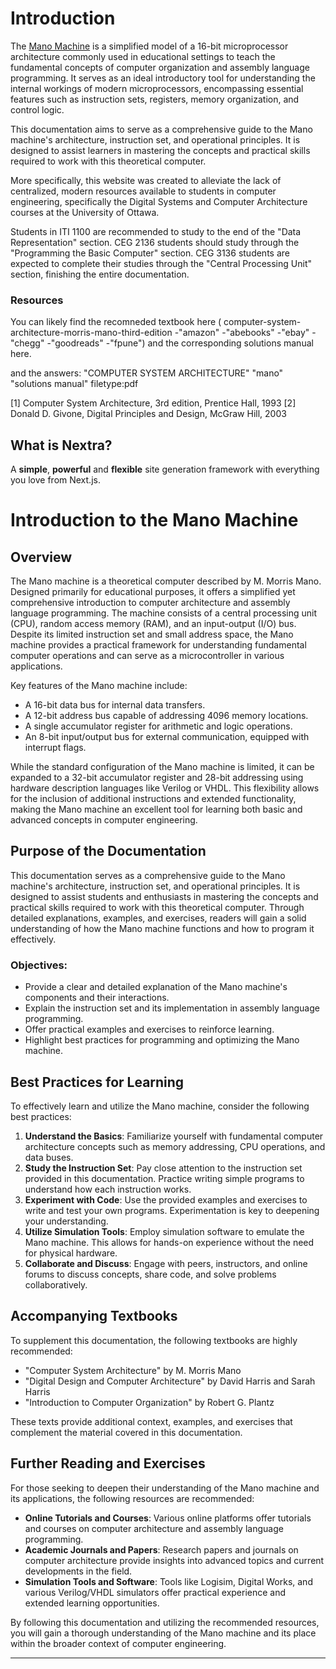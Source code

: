 # Introduction

The [Mano Machine](https://en.wikipedia.org/wiki/Mano_machine) is a simplified model of a 16-bit microprocessor architecture commonly used in educational settings to teach the fundamental concepts of computer organization and assembly language programming. It serves as an ideal introductory tool for understanding the internal workings of modern microprocessors, encompassing essential features such as instruction sets, registers, memory organization, and control logic.

This documentation aims to serve as a comprehensive guide to the Mano machine's architecture, instruction set, and operational principles. It is designed to assist learners in mastering the concepts and practical skills required to work with this theoretical computer. 

More specifically, this website was created to alleviate the lack of centralized, modern resources available to students in computer engineering, specifically the Digital Systems and Computer Architecture courses at the University of Ottawa. 

Students in ITI 1100 are recommended to study to the end of the "Data Representation" section. CEG 2136 students should study through the "Programming the Basic Computer" section. CEG 3136 students are expected to complete their studies through the "Central Processing Unit" section, finishing the entire documentation.

### Resources 
You can likely find the recomneded textbook here ( computer-system-architecture-morris-mano-third-edition -"amazon" -"abebooks" -"ebay" -"chegg" -"goodreads" -"fpune") and the corresponding solutions manual here. 


and the answers: "COMPUTER SYSTEM ARCHITECTURE" "mano" "solutions manual" filetype:pdf



[1] Computer System Architecture, 3rd edition, Prentice Hall, 1993
[2] Donald D. Givone, Digital Principles and Design, McGraw Hill, 2003  

## What is Nextra?

A **simple**, **powerful** and **flexible** site generation framework with everything you love from Next.js.


# Introduction to the Mano Machine

## Overview

The Mano machine is a theoretical computer described by M. Morris Mano. Designed primarily for educational purposes, it offers a simplified yet comprehensive introduction to computer architecture and assembly language programming. The machine consists of a central processing unit (CPU), random access memory (RAM), and an input-output (I/O) bus. Despite its limited instruction set and small address space, the Mano machine provides a practical framework for understanding fundamental computer operations and can serve as a microcontroller in various applications.

Key features of the Mano machine include:
- A 16-bit data bus for internal data transfers.
- A 12-bit address bus capable of addressing 4096 memory locations.
- A single accumulator register for arithmetic and logic operations.
- An 8-bit input/output bus for external communication, equipped with interrupt flags.

While the standard configuration of the Mano machine is limited, it can be expanded to a 32-bit accumulator register and 28-bit addressing using hardware description languages like Verilog or VHDL. This flexibility allows for the inclusion of additional instructions and extended functionality, making the Mano machine an excellent tool for learning both basic and advanced concepts in computer engineering.

## Purpose of the Documentation

This documentation serves as a comprehensive guide to the Mano machine's architecture, instruction set, and operational principles. It is designed to assist students and enthusiasts in mastering the concepts and practical skills required to work with this theoretical computer. Through detailed explanations, examples, and exercises, readers will gain a solid understanding of how the Mano machine functions and how to program it effectively.

### Objectives:

- Provide a clear and detailed explanation of the Mano machine's components and their interactions.
- Explain the instruction set and its implementation in assembly language programming.
- Offer practical examples and exercises to reinforce learning.
- Highlight best practices for programming and optimizing the Mano machine.

## Best Practices for Learning

To effectively learn and utilize the Mano machine, consider the following best practices:

1. **Understand the Basics**: Familiarize yourself with fundamental computer architecture concepts such as memory addressing, CPU operations, and data buses.
2. **Study the Instruction Set**: Pay close attention to the instruction set provided in this documentation. Practice writing simple programs to understand how each instruction works.
3. **Experiment with Code**: Use the provided examples and exercises to write and test your own programs. Experimentation is key to deepening your understanding.
4. **Utilize Simulation Tools**: Employ simulation software to emulate the Mano machine. This allows for hands-on experience without the need for physical hardware.
5. **Collaborate and Discuss**: Engage with peers, instructors, and online forums to discuss concepts, share code, and solve problems collaboratively.

## Accompanying Textbooks

To supplement this documentation, the following textbooks are highly recommended:

- "Computer System Architecture" by M. Morris Mano
- "Digital Design and Computer Architecture" by David Harris and Sarah Harris
- "Introduction to Computer Organization" by Robert G. Plantz

These texts provide additional context, examples, and exercises that complement the material covered in this documentation.

## Further Reading and Exercises

For those seeking to deepen their understanding of the Mano machine and its applications, the following resources are recommended:

- **Online Tutorials and Courses**: Various online platforms offer tutorials and courses on computer architecture and assembly language programming.
- **Academic Journals and Papers**: Research papers and journals on computer architecture provide insights into advanced topics and current developments in the field.
- **Simulation Tools and Software**: Tools like Logisim, Digital Works, and various Verilog/VHDL simulators offer practical experience and extended learning opportunities.

By following this documentation and utilizing the recommended resources, you will gain a thorough understanding of the Mano machine and its place within the broader context of computer engineering.

---
